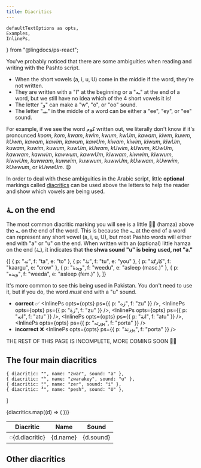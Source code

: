 ```yaml
---
title: Diacritics
---
```


    defaultTextOptions as opts,
    Examples,
    InlinePs,
} from "@lingdocs/ps-react";

You've probably noticed that there are some ambiguities when reading and writing with the Pashto script.

- When the short vowels (a, i, u, U) come in the middle if the word, they're not written.
- They are written with a "ا" at the beginning or a "ـه" at the end of a word, but we still have no idea which of the 4 short vowels it is!
- The letter "و" can make a "w", "o", or "oo" sound.
- The letter "ـیـ" in the middle of a word can be either a "ee", "ey", or "ee" sound.

For example, if we see the word کوم written out, we literally don't know if it's pronounced *koom*, *kom*, *kwam*, *kwim*, *kwum*, *kwUm*, *kawam*, *kiwm*, *kuwm*, *kUwm*, *kawam*, *kawim*, *kawum*, *kawUm*, *kiwam*, *kiwim*, *kiwum*, *kiwUm*, *kuwam*, *kuwim*, *kuwum*, *kuwUm*, *kUwam*, *kUwim*, *kUwum*, *kUwUm*, *kawwam*, *kawwim*, *kawwum*, *kawwUm*, *kiwwam*, *kiwwim*, *kiwwum*, *kiwwUm*, *kuwwam*, *kuwwim*, *kuwwum*, *kuwwUm*, *kUwwam*, *kUwwim*, *kUwwum*, or *kUwwUm*. 😫

In order to deal with these ambiguities in the Arabic script, little **optional** markings called [diacritics](https://en.wikipedia.org/wiki/Diacritic) can be used above the letters to help the reader and show which vowels are being used.

## ـهٔ on the end

The most common diacritic marking you will see is a little ◌ٔ (hamza) above the ـه on the end of the word. This is because the ـه at the end of a word can represent any short vowel (a, i, u, U), but most Pashto words will either end with "a" or "u" on the end. When written with an (optional) little hamza on the end (ـهٔ), it indicates that **the shwa sound "u" is being used, not "a."**

<Examples opts={opts}>
    {[
        { p: "ته", f: "ta", e: "to" },
        { p: "تهٔ", f: "tu", e: "you" },
        { p: "کارګهٔ", f: "kaargu", e: "crow" },
        { p: "ویدهٔ", f: "weedu", e: "asleep (masc.)" },
        { p: "ویده", f: "weeda", e: "asleep (fem.)" },
    ]}
</Examples>

It's more common to see this being used in Pakistan. You don't need to use it, but if you do, the word *must* end with a "u" sound.

- **correct** ✅ <InlinePs opts={opts} ps={{ p: "زه", f: "zu" }} />, <InlinePs opts={opts} ps={{ p: "زهٔ", f: "zu" }} />, <InlinePs opts={opts} ps={{ p: "اته", f: "atu" }} />, <InlinePs opts={opts} ps={{ p: "اتهٔ", f: "atu" }} />, <InlinePs opts={opts} ps={{ p: "پورته", f: "porta" }} />
- **incorrect** ❌ <InlinePs opts={opts} ps={{ p: "پورتهٔ", f: "porta" }} />

THE REST OF THIS PAGE IS INCOMPLETE, MORE COMING SOON 👷‍♂️

## The four main diacritics

    { diacritic: "َ", name: "zwar", sound: "a" },
    { diacritic: "ٙ", name: "zwarakey", sound: "u" },
    { diacritic: "ِ", name: "zer", sound: "i" },
    { diacritic: "ُ", name: "pesh", sound: "U" },
]

<table className="table">
    <thead>
        <tr>
            <th scope="col">Diacritic</th>
            <th scope="col">Name</th>
            <th scope="col">Sound</th>
        </tr>
    </thead>
    <tbody>
        {diacritics.map((d) => (
            <tr key={d.diacritic}>
                <td>
                    <div className="h2">◌{d.diacritic}</div>
                </td>
                <td>{d.name}</td>
                <td>{d.sound}</td>
            </tr>
        ))}
    </tbody>
</table>

## Other diacritics
